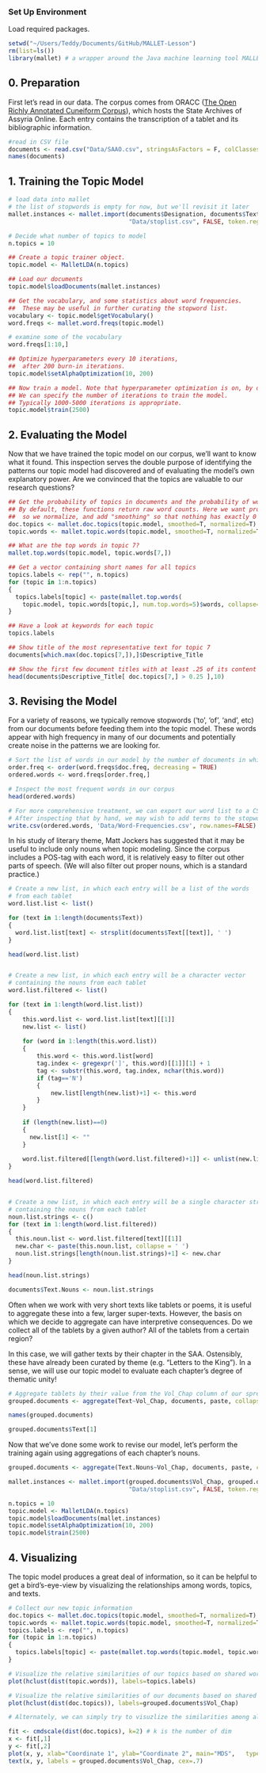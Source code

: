 ### Set Up Environment

Load required packages.

```r
setwd("~/Users/Teddy/Documents/GitHub/MALLET-Lesson")
rm(list=ls())
library(mallet) # a wrapper around the Java machine learning tool MALLET
```

## 0. Preparation

First let's read in our data. The corpus comes from ORACC ([The Open Richly Annotated Cuneiform Corpus](http://oracc.museum.upenn.edu)), which hosts the State Archives of Assyria Online. Each entry contains the transcription of a tablet and its bibliographic information.

```r
#read in CSV file
documents <- read.csv("Data/SAAO.csv", stringsAsFactors = F, colClasses = c('Vol_Chap'='character'))
names(documents)
```

## 1. Training the Topic Model

```r

# load data into mallet
# the list of stopwords is empty for now, but we'll revisit it later
mallet.instances <- mallet.import(documents$Designation, documents$Text,
                                  "Data/stoplist.csv", FALSE, token.regexp="[\\p{L}|\\p{N}|\\p{P}']+")

# Decide what number of topics to model
n.topics = 10

## Create a topic trainer object.
topic.model <- MalletLDA(n.topics)

## Load our documents
topic.model$loadDocuments(mallet.instances)

## Get the vocabulary, and some statistics about word frequencies.
##  These may be useful in further curating the stopword list.
vocabulary <- topic.model$getVocabulary()
word.freqs <- mallet.word.freqs(topic.model)

# examine some of the vocabulary
word.freqs[1:10,]

## Optimize hyperparameters every 10 iterations, 
##  after 200 burn-in iterations.
topic.model$setAlphaOptimization(10, 200)

## Now train a model. Note that hyperparameter optimization is on, by default.
## We can specify the number of iterations to train the model.
## Typically 1000-5000 iterations is appropriate.
topic.model$train(2500)
```

## 2. Evaluating the Model

Now that we have trained the topic model on our corpus, we'll want to know what it found. This inspection serves the double purpose of identifying the patterns our topic model had discovered and of evaluating the model's own explanatory power. Are we convinced that the topics are valuable to our research questions?

```r
## Get the probability of topics in documents and the probability of words in topics.
## By default, these functions return raw word counts. Here we want probabilities, 
##  so we normalize, and add "smoothing" so that nothing has exactly 0 probability.
doc.topics <- mallet.doc.topics(topic.model, smoothed=T, normalized=T)
topic.words <- mallet.topic.words(topic.model, smoothed=T, normalized=T)

## What are the top words in topic 7?
mallet.top.words(topic.model, topic.words[7,])

## Get a vector containing short names for all topics
topics.labels <- rep("", n.topics)
for (topic in 1:n.topics)
{
  topics.labels[topic] <- paste(mallet.top.words(
    topic.model, topic.words[topic,], num.top.words=5)$words, collapse=" ")
}

## Have a look at keywords for each topic
topics.labels

## Show title of the most representative text for topic 7
documents[which.max(doc.topics[7,]),]$Descriptive_Title

## Show the first few document titles with at least .25 of its content devoted to topic 4
head(documents$Descriptive_Title[ doc.topics[7,] > 0.25 ],10)

```

## 3. Revising the Model

For a variety of reasons, we typically remove stopwords ('to', 'of', 'and', etc) from our documents before feeding them into the topic model. These words appear with high frequency in many of our documents and potentially create noise in the patterns we are looking for.

```r
# Sort the list of words in our model by the number of documents in which they appear
order.freq <- order(word.freqs$doc.freq, decreasing = TRUE)
ordered.words <- word.freqs[order.freq,]

# Inspect the most frequent words in our corpus
head(ordered.words)

# For more comprehensive treatment, we can export our word list to a CSV.
# After inspecting that by hand, we may wish to add terms to the stopword file.
write.csv(ordered.words, 'Data/Word-Frequencies.csv', row.names=FALSE)
```

In his study of literary theme, Matt Jockers has suggested that it may be useful to include only nouns when topic modeling. Since the corpus includes a POS-tag with each word, it is relatively easy to filter out other parts of speech. (We will also filter out proper nouns, which is a standard practice.)

```r
# Create a new list, in which each entry will be a list of the words
# from each tablet
word.list.list <- list()

for (text in 1:length(documents$Text))
{
  word.list.list[text] <- strsplit(documents$Text[[text]], ' ')
}

head(word.list.list)


# Create a new list, in which each entry will be a character vector
# containing the nouns from each tablet
word.list.filtered <- list()

for (text in 1:length(word.list.list))
{
    this.word.list <- word.list.list[text][[1]]
    new.list <- list()
    
    for (word in 1:length(this.word.list))
    {
        this.word <- this.word.list[word]
        tag.index <- gregexpr(']', this.word)[[1]][1] + 1
        tag <- substr(this.word, tag.index, nchar(this.word))
        if (tag=='N')
        {
            new.list[length(new.list)+1] <- this.word
        }
    }
    
    if (length(new.list)==0)
    {
      new.list[1] <- ""
    }
    
    word.list.filtered[[length(word.list.filtered)+1]] <- unlist(new.list)
}

head(word.list.filtered)


# Create a new list, in which each entry will be a single character string
# containing the nouns from each tablet
noun.list.strings <- c()
for (text in 1:length(word.list.filtered))
{
  this.noun.list <- word.list.filtered[text][[1]]
  new.char <- paste(this.noun.list, collapse = ' ')
  noun.list.strings[length(noun.list.strings)+1] <- new.char
}

head(noun.list.strings)

documents$Text.Nouns <- noun.list.strings
```

Often when we work with very short texts like tablets or poems, it is useful to aggregate these into a few, larger super-texts. However, the basis on which we decide to aggregate can have interpretive consequences. Do we collect all of the tablets by a given author? All of the tablets from a certain region? 

In this case, we will gather texts by their chapter in the SAA. Ostensibly, these have already been curated by theme (e.g. "Letters to the King"). In a sense, we will use our topic model to evaluate each chapter's degree of thematic unity!

```r
# Aggregate tablets by their value from the Vol_Chap column of our spreadsheet
grouped.documents <- aggregate(Text~Vol_Chap, documents, paste, collapse=' ')

names(grouped.documents)

grouped.documents$Text[1]
```

Now that we've done some work to revise our model, let's perform the training again using aggregations of each chapter's nouns.

```r
grouped.documents <- aggregate(Text.Nouns~Vol_Chap, documents, paste, collapse=' ')

mallet.instances <- mallet.import(grouped.documents$Vol_Chap, grouped.documents$Text.Nouns,
                                  "Data/stoplist.csv", FALSE, token.regexp="[\\p{L}|\\p{N}|\\p{P}']+")

n.topics = 10
topic.model <- MalletLDA(n.topics)
topic.model$loadDocuments(mallet.instances)
topic.model$setAlphaOptimization(10, 200)
topic.model$train(2500)
```

## 4. Visualizing

The topic model produces a great deal of information, so it can be helpful to get a bird's-eye-view by visualizing the relationships among words, topics, and texts.

```r

# Collect our new topic information
doc.topics <- mallet.doc.topics(topic.model, smoothed=T, normalized=T)
topic.words <- mallet.topic.words(topic.model, smoothed=T, normalized=T)
topics.labels <- rep("", n.topics)
for (topic in 1:n.topics)
{
  topics.labels[topic] <- paste(mallet.top.words(topic.model, topic.words[topic,], num.top.words=5)$words, collapse=" ")
}

# Visualize the relative similarities of our topics based on shared words, with heirarchical clustering
plot(hclust(dist(topic.words)), labels=topics.labels)

# Visualize the relative similarities of our documents based on shared topics, with heirarchical clustering
plot(hclust(dist(doc.topics)), labels=grouped.documents$Vol_Chap)

# Alternately, we can simply try to visuzlize the similarities among all texts simulataneously as their relative distances from one another on the basis of their topics. This kind of visualization is commonly referred to as Multi-Dimensional Scaling (MDS). In this case, we scale distances down to 2 dimensions.

fit <- cmdscale(dist(doc.topics), k=2) # k is the number of dim
x <- fit[,1]
y <- fit[,2]
plot(x, y, xlab="Coordinate 1", ylab="Coordinate 2", main="MDS",   type="n")
text(x, y, labels = grouped.documents$Vol_Chap, cex=.7)
```


